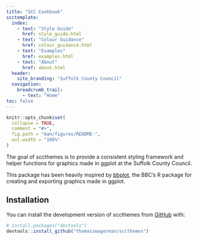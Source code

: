 ```yaml
---
title: "SCC Cookbook"
scctemplate:
  index:
    - text: "Style Guide"
      href: style_guide.html
    - text: "Colour Guidance"
      href: colour_guidance.html
    - text: "Examples"
      href: examples.html
    - text: "About"
      href: about.html
  header:
    site_branding: "Suffolk County Council"
  navigation:
    breadcrumb_trail:
      - text: "Home"
toc: false
---
```

```r
knitr::opts_chunk$set(
  collapse = TRUE,
  comment = "#>",
  fig.path = "man/figures/README-",
  out.width = "100%"
)
```


The goal of sccthemes is to provide a consistent styling framework and helper functions for graphics made in ggplot at the Suffolk County Council.

This package has been heavily inspired by [bbplot](https://github.com/bbc/bbplot), the BBC's R package for creating and exporting graphics made in ggplot.

## Installation

You can install the development version of sccthemes from [GitHub](https://github.com/) with:

``` r
# install.packages("devtools")
devtools::install_github("thomaszwagerman/sccthemes")
```
